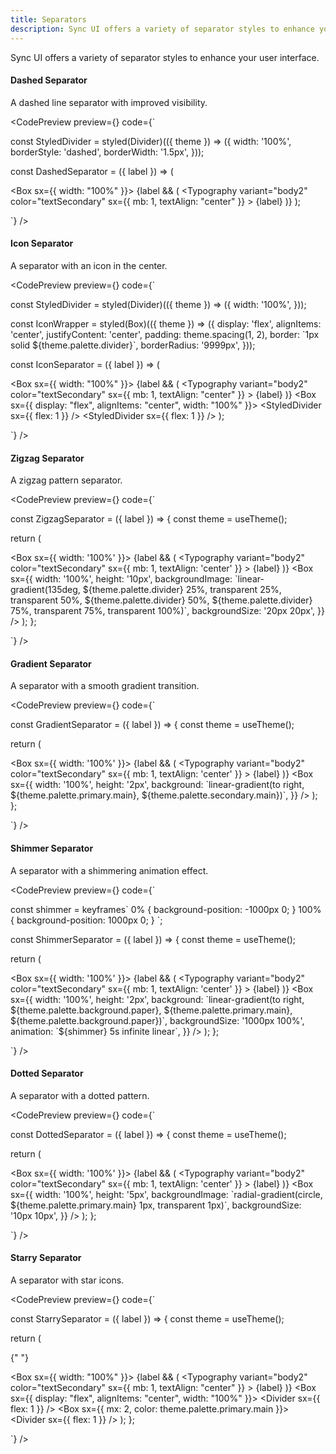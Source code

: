 ```yaml
---
title: Separators
description: Sync UI offers a variety of separator styles to enhance your user interface.
---
```


Sync UI offers a variety of separator styles to enhance your user interface.

#### Dashed Separator

A dashed line separator with improved visibility.

<CodePreview
  preview={<SeparatorVariants variant="dashed" label="Dashed Separator" />}
  code={`

const StyledDivider = styled(Divider)(({ theme }) => ({
  width: '100%',
  borderStyle: 'dashed',
  borderWidth: '1.5px',
}));

const DashedSeparator = ({ label }) => (

  <Box sx={{ width: "100%" }}>
    {label && (
      <Typography
        variant="body2"
        color="textSecondary"
        sx={{ mb: 1, textAlign: "center" }}
      >
        {label}
      </Typography>
    )}
    <StyledDivider />
  </Box>
);

  `}
/>

#### Icon Separator

A separator with an icon in the center.

<CodePreview
  preview={<SeparatorVariants variant="icon" label="Icon Separator" />}
  code={`

const StyledDivider = styled(Divider)(({ theme }) => ({
  width: '100%',
}));

const IconWrapper = styled(Box)(({ theme }) => ({
  display: 'flex',
  alignItems: 'center',
  justifyContent: 'center',
  padding: theme.spacing(1, 2),
  border: \`1px solid \${theme.palette.divider}\`,
  borderRadius: '9999px',
}));

const IconSeparator = ({ label }) => (

  <Box sx={{ width: "100%" }}>
    {label && (
      <Typography
        variant="body2"
        color="textSecondary"
        sx={{ mb: 1, textAlign: "center" }}
      >
        {label}
      </Typography>
    )}
    <Box sx={{ display: "flex", alignItems: "center", width: "100%" }}>
      <StyledDivider sx={{ flex: 1 }} />
      <IconWrapper>
        <RxPlus />
      </IconWrapper>
      <StyledDivider sx={{ flex: 1 }} />
    </Box>
  </Box>
);

  `}
/>

#### Zigzag Separator

A zigzag pattern separator.

<CodePreview
  preview={<SeparatorVariants variant="zigzag" label="Zigzag Separator" />}
  code={`

const ZigzagSeparator = ({ label }) => {
const theme = useTheme();

return (

  <Box sx={{ width: '100%' }}>
    {label && (
      <Typography
        variant="body2"
        color="textSecondary"
        sx={{ mb: 1, textAlign: 'center' }}
      >
        {label}
      </Typography>
    )}
    <Box
      sx={{
        width: '100%',
        height: '10px',
        backgroundImage: \`linear-gradient(135deg, \${theme.palette.divider} 25%, transparent 25%, transparent 50%, \${theme.palette.divider} 50%, \${theme.palette.divider} 75%, transparent 75%, transparent 100%)\`,
        backgroundSize: '20px 20px',
      }}
    />
  </Box>
  );
};

  `}
/>

#### Gradient Separator

A separator with a smooth gradient transition.

<CodePreview
  preview={<SeparatorVariants variant="gradient" label="Gradient Separator" />}
  code={`

const GradientSeparator = ({ label }) => {
const theme = useTheme();

return (

  <Box sx={{ width: '100%' }}>
    {label && (
      <Typography
        variant="body2"
        color="textSecondary"
        sx={{ mb: 1, textAlign: 'center' }} 
      >
        {label}
      </Typography>
    )}
    <Box
      sx={{
        width: '100%',
        height: '2px',
        background: \`linear-gradient(to right, \${theme.palette.primary.main}, \${theme.palette.secondary.main})\`,
      }}
    />
  </Box>
  );
};

  `}
/>

#### Shimmer Separator

A separator with a shimmering animation effect.

<CodePreview
  preview={<SeparatorVariants variant="shimmer" label="Shimmer Separator" />}
  code={`

const shimmer = keyframes\`
0% { background-position: -1000px 0; }
100% { background-position: 1000px 0; }
\`;

const ShimmerSeparator = ({ label }) => {
const theme = useTheme();

return (

  <Box sx={{ width: '100%' }}>
    {label && (
      <Typography
        variant="body2"
        color="textSecondary"
        sx={{ mb: 1, textAlign: 'center' }} 
      >
        {label}
      </Typography>
    )}
    <Box
      sx={{
        width: '100%',
        height: '2px',
        background: \`linear-gradient(to right, \${theme.palette.background.paper}, \${theme.palette.primary.main}, \${theme.palette.background.paper})\`,          backgroundSize: '1000px 100%',
        animation: \`\${shimmer} 5s infinite linear\`,
      }}
    />
  </Box>
  );
};

  `}
/>

#### Dotted Separator

A separator with a dotted pattern.

<CodePreview
  preview={<SeparatorVariants variant="dotted" label="Dotted Separator" />}
  code={`

const DottedSeparator = ({ label }) => {
const theme = useTheme();

return (

  <Box sx={{ width: '100%' }}>
    {label && (
      <Typography
        variant="body2"
        color="textSecondary"
        sx={{ mb: 1, textAlign: 'center' }} 
      >
        {label}
      </Typography>
    )}
    <Box
      sx={{
        width: '100%',
        height: '5px',
        backgroundImage: \`radial-gradient(circle, \${theme.palette.primary.main} 1px, transparent 1px)\`,
        backgroundSize: '10px 10px',
      }}
    />
  </Box>
  );
};

`}
/>

#### Starry Separator

A separator with star icons.

<CodePreview
  preview={<SeparatorVariants variant="starry" label="Starry Separator" />}
  code={`

const StarrySeparator = ({ label }) => {
const theme = useTheme();

return (

{" "}

<Box sx={{ width: "100%" }}>
  {label && (
    <Typography
      variant="body2"
      color="textSecondary"
      sx={{ mb: 1, textAlign: "center" }}
    >
      {label}
    </Typography>
  )}
  <Box sx={{ display: "flex", alignItems: "center", width: "100%" }}>
    <Divider sx={{ flex: 1 }} />
    <Box sx={{ mx: 2, color: theme.palette.primary.main }}>
      <RxStar />
    </Box>
    <Divider sx={{ flex: 1 }} />
  </Box>
</Box>
); };

  `}
/>
